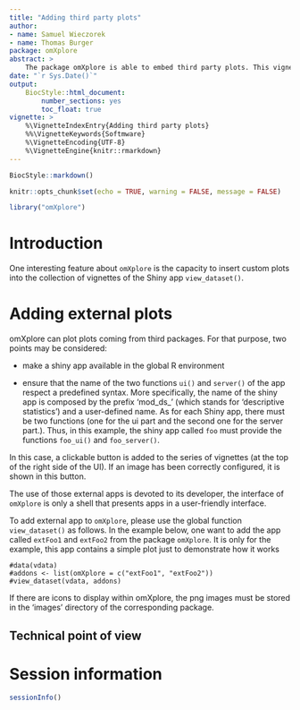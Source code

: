 ```yaml
---
title: "Adding third party plots"
author: 
- name: Samuel Wieczorek
- name: Thomas Burger
package: omXplore
abstract: >
    The package omXplore is able to embed third party plots. This vignette aims to explain how to do to add an external plot.
date: "`r Sys.Date()`"
output:
    BiocStyle::html_document:
        number_sections: yes
        toc_float: true
vignette: >
    %\VignetteIndexEntry{Adding third party plots}
    %%\VignetteKeywords{Softmware}
    %\VignetteEncoding{UTF-8}
    %\VignetteEngine{knitr::rmarkdown}
---
```


```r
BiocStyle::markdown()
```


```r
knitr::opts_chunk$set(echo = TRUE, warning = FALSE, message = FALSE)
```

```r
library("omXplore")
```

# Introduction

One interesting feature about `omXplore` is the capacity to insert custom plots into the collection of vignettes of the Shiny app `view_dataset()`.



# Adding external plots

omXplore can plot plots coming from third packages. For that purpose, two points may be considered:

-   make a shiny app available in the global R environment

-   ensure that the name of the two functions `ui()` and `server()` of
    the app respect a predefined syntax. More specifically, the name of
    the shiny app is composed by the prefix 'mod_ds\_' (which stands for
    'descriptive statistics') and a user-defined name. As for each Shiny
    app, there must be two functions (one for the ui part and the second
    one for the server part.). Thus, in this example, the shiny app
    called `foo` must provide the functions `foo_ui()` and
    `foo_server()`.

In this case, a clickable button is added to the series of vignettes (at the top of the right side
of the UI). If an image has been correctly configured, it is shown in this button.

The use of those external apps is devoted to its developer, the
interface of `omXplore` is only a shell that presents apps in a
user-friendly interface.

To add external app to `omXplore`, please use the global function
`view_dataset()` as follows. In the example below, one want to add the
app called `extFoo1` and `extFoo2` from the package `omXplore`. It is
only for the example, this app contains a simple plot just to
demonstrate how it works

```         
#data(vdata)
#addons <- list(omXplore = c("extFoo1", "extFoo2"))
#view_dataset(vdata, addons)
```

If there are icons to display within omXplore, the png images must be
stored in the 'images' directory of the corresponding package.

## Technical point of view

# Session information

```r
sessionInfo()
```
